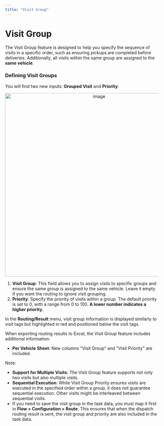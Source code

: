 ```yaml
---
title: "Visit Group"
---
```


# Visit Group

The Visit Group feature is designed to help you specify the sequence of visits in a specific order, such as ensuring pickups are completed before deliveries. Additionally, all visits within the same group are assigned to the **same vehicle**.

### Defining Visit Groups

You will find two new inputs: **Grouped Visit** and **Priority**:

<div align="center">
  <img src="https://t3837933.p.clickup-attachments.com/t3837933/39e642b7-b0c4-4f3b-b14b-95d9a380db5e/image.png" alt="image" width="600" />
</div>

1. **Visit Group**: This field allows you to assign visits to specific groups and ensure the same group is assigned to the same vehicle. Leave it empty if you want the routing to ignore visit grouping.
2. **Priority**: Specify the priority of visits within a group. The default priority is set to 0, with a range from 0 to 100. **A lower number indicates a higher priority**.

In the **Routing/Result** menu, visit group information is displayed similarly to visit tags but highlighted in red and positioned below the visit tags.

When exporting routing results to Excel, the Visit Group feature includes additional information:
- **Per Vehicle Sheet**: New columns "Visit Group" and "Visit Priority" are included.

Note:
- **Support for Multiple Visits**: The Visit Group feature supports not only two visits but also multiple visits.
- **Sequential Execution**: While Visit Group Priority ensures visits are executed in the specified order within a group, it does not guarantee sequential execution. Other visits might be interleaved between sequential visits.
- If you need to save the visit group in the task data, you must map it first in **Flow > Configuration > Route**. This ensures that when the dispatch routing result is sent, the visit group and priority are also included in the task data.